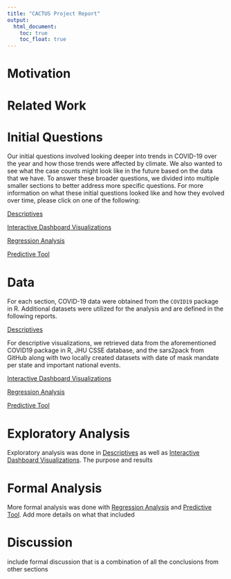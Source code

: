 ```yaml
---
title: "CACTUS Project Report"
output: 
  html_document:
    toc: true
    toc_float: true
---
```


# Motivation

# Related Work

# Initial Questions

Our initial questions involved looking deeper into trends in COVID-19 over the year and how those trends were affected by climate. We also wanted to see what the case counts might look like in the future based on the data that we have. To answer these broader questions, we divided into multiple smaller sections to better address more specific questions. For more information on what these initial questions looked like and how they evolved over time, please click on one of the following:

[Descriptives](descriptive_plotly.html)

[Interactive Dashboard Visualizations](create_shiny.html)

[Regression Analysis](Regression-Analysis.html)

[Predictive Tool](predictive_tool.html)


# Data

For each section, COVID-19 data were obtained from the `COVID19` package in R. Additional datasets were utilized for the analysis and are defined in the following reports.

[Descriptives](descriptive_plotly.html)

For descriptive visualizations, we retrieved data from the aforementioned COVID19 package in R, JHU CSSE database, and the sars2pack from GitHub along with two locally created datasets with date of mask mandate per state and important national events. 

[Interactive Dashboard Visualizations](create_shiny.html)

[Regression Analysis](Regression-Analysis.html)

[Predictive Tool](predictive_tool.html)

# Exploratory Analysis

Exploratory analysis was done in [Descriptives](descriptive_plotly.html) as well as [Interactive Dashboard Visualizations](create_shiny.html). The purpose and results

# Formal Analysis

More formal analysis was done with [Regression Analysis](Regression-Analysis.html) and [Predictive Tool](predictive_tool.html). Add more details on what that included

# Discussion
include formal discussion that is a combination of all the conclusions from other sections
